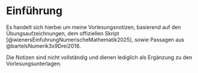 # Einführung {.unnumbered}

Es handelt sich hierbei um meine Vorlesungsnotizen, basierend auf den Übungsaufzeichnungen, dem offiziellen Skript [@wienersEinfuhrungNumerischeMathematik2025], sowie Passagen aus @bartelsNumerik3x9Drei2016.

Die Notizen sind nicht vollständig und dienen lediglich als Ergänzung zu den Vorlesungsunterlagen. 